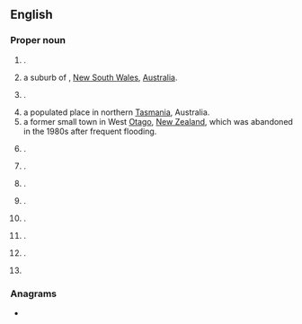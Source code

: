 ==English==
{{wikipedia}}

===Proper noun===
{{en-proper noun}}

# {{place|en|town|council area/Scottish Borders|cc/Scotland}} {{q|[[OS]] grid ref NT7234}}.
# a suburb of {{l|en|Bathurst}}, [[New South Wales]], [[Australia]].
# {{place|en|suburb|city/Townsville|s/Queensland|c/Australia}}.
# a populated place in northern [[Tasmania]], Australia.
# a former small town in West [[Otago]], [[New Zealand]], which was abandoned in the 1980s after frequent flooding.
# {{place|en|coastal village|p/KwaZulu-Natal|c/South Africa}}.
# {{place|en|ghost town|co/San Bernardino County|s/California|c/USA}}.
# {{place|en|former settlement|co/Fresno County|s/California}}.
# {{place|en|village|co/Scott County|s/Missouri|c/USA}}.
# {{place|en|unincorporated community|co/Clackamas County|s/Oregon|c/USA}}.
# {{place|en|unincorporated community|co/Lincoln County|s/Tennessee|c/USA}}.
# {{place|en|city|s/Washington|c/USA|;|county seat|co/Cowlitz County}}.
# {{surname|en}}

{{C|en|Towns in Scotland|New South Wales|Queensland|Tasmania|New Zealand|South Africa|California, USA|Missouri, USA|Oregon, USA|Tennessee, USA|Washington, USA}}

===Anagrams===
* {{anagrams|en|a=eklos|Klose|Lesko|koels|lokes|sloke}}